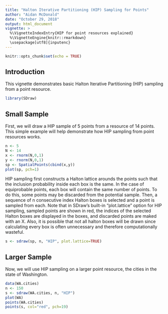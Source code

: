 ```yaml
---
title: "Halton Iterative Partitioning (HIP) Sampling for Points"
author: "Aidan McDonald"
date: "October 29, 2018"
output: html_document
vignette: >
  %\VignetteIndexEntry{HIP for point resources explained}
  %\VignetteEngine{knitr::rmarkdown}
  \usepackage[utf8]{inputenc}
---
```


```r
knitr::opts_chunk$set(echo = TRUE)
```

## Introduction

This vignette demonstrates basic Halton Iterative Partitioning (HIP) sampling from a point resource.

```r
library(SDraw)
```

## Small Sample

First, we will draw a HIP sample of 5 points from a resource of 14 points. This simple example will help demonstrate how HIP sampling from point resources works.

```r
n <- 5
N <- 14
x <- rnorm(N,0,1)
y <- rnorm(N,0,1)
sp <- SpatialPoints(cbind(x,y))
plot(sp, pch=1)
```

HIP sampling first constructs a Halton lattice arounds the points such that the inclusion probability inside each box is the same. In the case of equiprobable points, each box will contain the same number of points. To do this, some points may be discarded from the potential sample. Then, a sequence of n consecutive index Halton boxes is selected and a point is sampled from each. Note that in SDraw's built-in "plot.lattice" option for HIP sampling, sampled points are shown in red, the indices of the selected Halton boxes are displayed in the boxes, and discarded points are maked with an X. Also, it is possible that not all halton boxes will be drawn since calculating every box is often unnecessary and therefore computationally wasteful.


```r
s <- sdraw(sp, n, "HIP", plot.lattice=TRUE)
```

## Larger Sample
Now, we will use HIP sampling on a larger point resource, the cities in the state of Washington.
```r
data(WA.cities)
n <- 150
s <- sdraw(WA.cities, n, "HIP")
plot(WA)
points(WA.cities)
points(s, col="red", pch=19)
```
